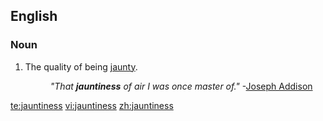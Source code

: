 ==English==

===Noun===
{{en-noun|-}}
# The quality of being [[jaunty]].
#:''"That '''jauntiness''' of air I was once master of."''  -[[w:Joseph Addison|Joseph Addison]]

[[te:jauntiness]]
[[vi:jauntiness]]
[[zh:jauntiness]]
